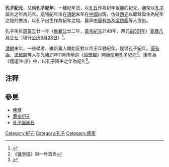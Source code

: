{{multiple issues|
{{expert}}
{{Refimprove|time=2015-02-19T11:54:48+00:00}}
{{Expand |time=2009-03-31T08:59:48+00:00 }}
}}

'''孔子紀元'''，又稱'''孔子紀年'''，一種紀年法，以[[孔丘|孔丘]]作為紀年依據的紀元，通常以[[孔子|孔子]]誕生之年為元年。這種紀年法在[[清朝|清朝]]末年在[[中國|中國]]出現，仿效[[西元|西元]]以耶穌誕生為紀年之始的做法，以孔子出生作為紀年之始。最早由[[康有為|康有為]]及[[梁啟超|梁啟超]]等人提出。

孔子生於[[周靈王|周靈王]]廿一年（[[魯襄公|魯襄公]]廿二年，[[黃帝紀元|黃帝紀元]]2148年，西元[[前551年|前551年]]）[[夏曆|夏曆]][[八月廿七|八月廿七]]（現行[[公历|公历]][[9月28日|9月28日]]）<ref>{{Cite web |url=http://www.chinakongzi.org/rjwh/lsjd/200705/t20070520_2164094.htm |title=《史记·孔子世家》 |access-date=2015-02-19 |archive-date=2019-05-21 |archive-url=https://web.archive.org/web/20190521123421/http://www.chinakongzi.org/rjwh/lsjd/200705/t20070520_2164094.htm |dead-url=no }}</ref>。

[[清朝|清朝]]末年，一些學者、維新黨人開始反對以帝王年號紀年，提倡孔子紀年。[[康有為|康有為]]、[[梁啟超|梁啟超]]等人在光緒21年11月所辦的《[[強學報|強學報]]》開始使用孔子紀元<ref>《[[强学报|强学报]]》第一号首页</ref>。康有為《禮運注·序》中，以孔子降生之年為紀年<ref>{{Cite web |url=http://books.google.com.hk/books/about/%E7%A6%AE%E9%81%8B%E6%B3%A8.html?id=1bcxAAAAMAAJ |title=禮運注 |access-date=2015-02-19 |archive-date=2015-02-19 |archive-url=https://web.archive.org/web/20150219143021/http://books.google.com.hk/books/about/%E7%A6%AE%E9%81%8B%E6%B3%A8.html?id=1bcxAAAAMAAJ |dead-url=no }}</ref>。

==注释==
{{Reflist}}

== 參見 ==
*[[佛曆|佛曆]]
*[[黄帝纪元|黄帝纪元]]
*[[孔子誕辰日|孔子誕辰日]]
{{曆法}}
[[Category:紀元|Category:紀元]]
[[Category:孔子|Category:孔子]]
[[Category:儒家|Category:儒家]]